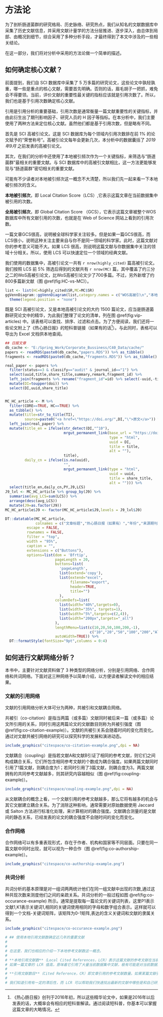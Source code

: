 # 方法论 {#method}

为了剖析肠道菌群的研究格局、历史脉络、研究热点，我们从知名的文献数据库中采集了历史文献信息，并采用文献计量学的方法分层推进、逐步深入，由总体到局部、由概况到细节，综合采用了多种分析手段，才最终得到了本文中涉及的一些相关结论。

在这一部分，我们将对分析中采用的方法论做一个简单的描述。


## 如何确定核心文献？

前面提到，我们自 SCI 数据库中采集了 5 万多篇的研究论文，这些论文中孰轻孰重，哪一些是重点的核心文献，需要首先明确。否则的话，眉毛胡子一把抓，难免会不得要领。当前，评价文献的重要性最关键的指标应该就是引用次数了。所以，我们也是基于引用次数确定核心文献。


引用是引用分析的重要基础，引用次数是通常衡量一篇文献重要性的关键指标，并由此衍生出了期刊影响因子、研究人员的 H 因子等指标。在本分析中，我们主要使用了两种方法来定位核心文献。虽然他们都是基于引用次数，但是略有不同。

首先是 SCI 高被引论文。这是 SCI 数据库为每个领域内引用次数排在前 1% 的论文赋予的“荣誉称号”。高被引论文每年会更新几次，本分析中的数据囊括了 *2019年9月* 之前发表的高被引论文。

其次，在我们的分析中还使用了本地被引频次作为一个关键指标，来筛选与“肠道菌群”最相关的重要文献。与 SCI 数据库中的高被引文献相比，这一方法更能够发现与“肠道菌群”密切相关的重要文献。

可能有不少读者对本地被引频次这一概念不大清楚，所以我们先一起来看一下本地被引频次的含义。

**本地被引频次**，即 Local Citation Score（LCS）,它表示这篇文章在当前数据集中被引用的次数。

**全局被引频次**，即 Global Citation Score （GCS），它表示这篇文章被整个WOS数据库中所有文献引用的次数，也就是在 Web of Science 网站上看到的引用次数。

一篇文章GCS很高，说明被全球科学家关注较多。但是如果一篇GCS很高，而LCS很小，说明这种关注主要来自与你不是同一领域的科学家。此时，这篇文献对你的参考意义可能不大。如果 LCS 很高，则说明这篇文献与你数据集中关注的领域十分相关。所以，使用 LCS 可以快速定位一个领域的经典文献。

我们使用的数据集中，高被引论文一共有 `r nrow(highly_cited)` 篇高被引论文。我们按照 LCS 前 5% 筛选后得到的文献共有 `r nrow(MC)` 篇，其中覆盖了约三分之二的WoS高被引论文，比WoS高被引论文少了700多篇。不过，另外新增了约800多篇新文献（图 \@ref(fig:HC-vs-MC)）。

```r
list <- list(HC=highly_cited$SR,MC=MC$SR)
ggVennDiagram::ggVennDiagram(list,category.names = c("WOS高被引\n","本地高被引文献\n"),label="both") +
  theme(legend.position = "none")

```

既是 SCI 高被引论文，又是本地高被引论文的大约 1500 篇论文，应当是肠道菌群研究论文中的精华，为此我们整理了论文的清单，列在图 \@ref(fig:vip-articles) 中。该表格可以查找、排序、过滤和点击。为了方便阅读，我们还将一些论文附上了《热心肠日报》的短科普链接（如果有的话[^daily-since-2016]）。与此同时，表格可以导出为 Excel 文档供本地查阅。

[^daily-since-2016]: 《热心肠日报》创刊于2016年初，所以这些精华论文中，如果是2016年以后发表的话，大概率会有相应的短科普解读。通过阅读短科普，你基本可以掌握这篇文章的大略情况。


```r
## 日报文章
db_cache <- "E:/Spring_Work/Corporate_Bussiness/C40_Data/cache/"
papers <- readRDS(paste0(db_cache,"papers.RDS")) %>% as_tibble()
fragments <- readRDS(paste0(db_cache,"fragments.RDS")) %>% as_tibble()

real_paper <- papers %>% 
  filter(status==3 & classify=="audit" & journal_id=="1") %>%
  select(uuid,title,share_title,summary,remark,fragment_id) %>% 
  left_join(fragments %>% rename("fragment_id"=id) %>% select(-uuid,-title,-remark)) %>%
  mutate(DI=toupper(doi)) %>% 
  select(DI,uuid,share_title)


MC_HC_article <- M %>%
  filter(CORE==TRUE, HC==TRUE) %>%
  as_tibble() %>%
  mutate(title=str_to_title(TI),
         source=paste0("<a href=\"https://doi.org/",DI,"\">原文</a>")) %>%
  left_join(real_paper) %>%
  mutate(title_en = ifelse(str_detect(DI,"^10"),
                           mrgut_permanent_link(base_url = "https://doi.org",
                                                type = "html",
                                                uuid = DI,
                                                title = title,
                                                alt = ""),
                           title),
         daily_cn = ifelse(is.na(uuid),
                           "",
                           mrgut_permanent_link(type = "html",
                                                uuid = uuid,
                                                title = share_title,
                                                alt = ""))) %>%
  select(title_en,daily_cn,PY,J9,LCS)
J9_lvl <- MC_HC_article %>% group_by(J9) %>%
  summarise(avg_LCS=sum(LCS)) %>%
  arrange(desc(avg_LCS))
  mutate(J9=as.factor(J9))
MC_HC_article$J9 <- factor(MC_HC_article$J9,levels = J9_lvl$J9)

DT::datatable(MC_HC_article, 
              colnames = c("文章标题","热心肠日报（如果有）","年份","来源期刊","LCS"),
          escape = FALSE,
          rownames = FALSE,
          filter = "top",
          width = "95%",
          caption = "",
          extensions = c("Buttons"),
          options=list(dom = 'Bfrtip',
                       pageLength = 20,
                       buttons=list(
                         'pageLength',
                         list(extend='copy'),
                         list(extend="excel",
                              filename="export",
                              header=TRUE,
                              title="")
                         ),
                       columnDefs=list(
                         list(width="40%",targets=0),
                         list(width="35%", targets=1),
                         list(width="5%",targets=c(2,4)),
                         list(width="200px",targets="_all")
                       ),
                       lengthMenu=list(c(10,20,50,100,200,-1),
                                       c("10","20","50","100","200","All")),
                       autoWidth=TRUE)) %>%
  DT::formatStyle(fontSize="9pt",columns = 0:4)
```


## 如何进行文献网络分析？{#network-concept}

本书中，主要针对文献资料做了 3 种类型的网络分析，分别是引用网络、合作网络和共词网络。下面对这三种网络予以简单介绍，以方便读者解读文中的相应结果。

### 文献的引用网络

文献的引用网络分析大体可分为两种，共被引和文献耦合网络。

共被引（co-citation）是指当两篇（或多篇）文献同时被后来一篇（或多篇）论文所引用的关系，同时引用这两篇论文的文献数目则称为共被引强度（图 \@ref(fig:co-citation-example)）。文献的共被引关系会随着时间的变化而变化。通过对文献共被引网络的研究可以探究科学的发展和演进动态。

```r
include_graphics("citespace/co-citation-example.png",dpi = NA)
```

文献耦合（coupling）是指若文献A和文献B引证了相同的参考文献，则它们之间构成耦合关系，它们所包含相同参考文献的个数成为耦合强度。如果两篇文献同时引用了1篇文献，则耦合度为1；若同时引用了3篇文献，则耦合度为3。两篇文献拥有的共同参考文献越多，则其研究内容越相似（图 \@ref(fig:coupling-example)）。

```r
include_graphics("citespace/coupling-example.png",dpi = NA)
```


从文献耦合的概念上看，一个文献引用的参考文献越多，那么它将有越多的机会与其它文献建立耦合关系。为了消除这种影响，通常需要对原始数据使用 Jaccard 或 Salton 方法进行标准化处理，来计算相对的耦合强度。文献耦合测量的是文献间的静态关系，已经发表的论文的耦合强度不会随时间的变化而变化。


### 合作网络

合作网络可以有多重表现形式，存在于作者、机构和国家等不同层面。只要在同一篇文献中同时出现，就可以视为一种合作（图 \@ref(fig:co-authorship-example)）。


```r
include_graphics("citespace/co-authorship-example.png")
```




### 共词分析

共词分析的基本原理是对一组词两两统计他们在同一组文献中出现的次数,通过这种共现次数来测度他们之间的亲疏关系。共词分析的一般过程如图 \@ref(fig:co-occurance-example) 所示。通常是提取每一篇论文的关键词列表，这里P1表示文献1,K1表示关键词1,相同的关键词使用相同的字母和数字组合表示。这样就可以得到一个文档-关键词矩阵，该矩阵为0-1矩阵,表达的含义关键词和文献的隶属关系。

```r
include_graphics("citespace/co-occurance-example.png")
```



```r
# ## 使用本地引用文献数确定近几年的重要文献
# 
# 
# 在这里，我们也相应的介绍一下本地参考文献数这一概念。
# 
# **本地引用文献数**（Local Cited References，LCR）表示这篇文献的参考文献在当前数据集中的数量，即这篇文献引用别人的情况。
# 如果一篇文章的 LCR 值高，意味着它引用了大量当前数据集中文献，极有可能是对当前数据集中研究密切相关的综述文章。
# 
# **引用文献数目**（Cited Reference，CR）即文章引用的参考文献数量。如果某篇文献引用了50篇参考文献，则 CR 为50。
# 
# 我们知道引用有一定的滞后性，而 LCR 可以帮助我们快速找出最新的文献中哪些是和自己研究方向最相关的文章。
```





